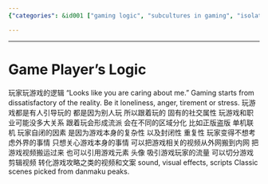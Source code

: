 ```yaml
---
{"categories": &id001 ["gaming logic", "subcultures in gaming", "isolation and gaming", "gaming audience attraction", "game elements in content", "repurposing game footage", "gamer demographic"], "category": "gaming", "date": "2022-06-09 23:35:36", "description": "This article explores the psychology behind gaming, delving into the reasons why individuals turn to games for escape from reality and how it is influenced by peers. It also examines the formation of gaming subcultures based on legitimacy and play modes. Furthermore, it highlights the isolation that gamers might experience due to game characteristics and suggests incorporating game elements in content or repurposing footage into strategies and tutorials as ways to attract this audience.", "tags": *id001, "title": "Understanding the Psychology of Gaming and Its Impact on Community Formation"}

---
```


------
# Game Player's Logic
玩家玩游戏的逻辑
“Looks like you are caring about me.”
Gaming starts from dissatisfactory of the reality. Be it loneliness, anger, tirement or stress.
玩游戏都是有人引导玩的 都是因为别人玩 所以跟着玩的 固有的社交属性
玩游戏和职业可能没多大关系
跟着玩会形成流派 会在不同的区域分化 比如正版盗版 单机联机
玩家自闭的因素 是因为游戏本身的复杂性 以及封闭性 重复性 玩家变得不想考虑外界的事情 只想关心游戏本身的事情
可以把游戏相关的视频从外网搬到内网 把游戏视频搬运过来 也可以引用游戏元素 头像 吸引游戏玩家的流量 可以切分游戏剪辑视频 转化游戏攻略之类的视频和文案
sound, visual effects, scripts
Classic scenes picked from danmaku peaks.
